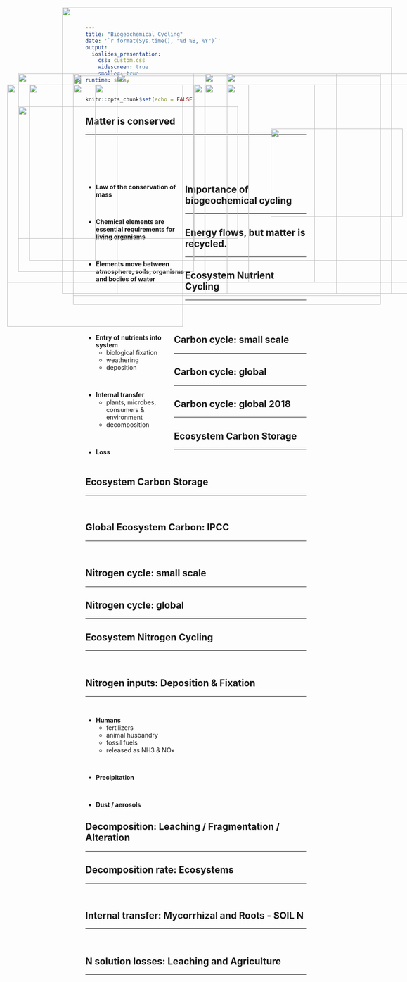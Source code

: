 ```yaml
---
title: "Biogeochemical Cycling"
date: '`r format(Sys.time(), "%d %B, %Y")`'
output: 
  ioslides_presentation:
    css: custom.css
    widescreen: true
    smaller: true
runtime: shiny
---
```


```r
knitr::opts_chunk$set(echo = FALSE)
```

## Matter is conserved
<hr>
<br />
<br />
<br />
<br />

<div style="float: left; width: 45%;">

* **Law of the conservation of mass**

<br />

* **Chemical elements are essential requirements for living organisms**

<br />

* **Elements move between atmosphere, soils, organisms and bodies of water**

<br />

</div>

<IMG STYLE="position:absolute; TOP:200px; LEFT:500px; WIDTH:550px; HEIGHT:450px" SRC="images/nutrients.jpg">

## Importance of biogeochemical cycling
<hr>

<IMG STYLE="position:absolute; TOP:180px; LEFT:200px; WIDTH:700px; HEIGHT:500px" SRC="images/limitation_globe.jpg">

## Energy flows, but matter is recycled.
<hr>

<IMG STYLE="position:absolute; TOP:200px; LEFT:50px; WIDTH:400px; HEIGHT:550px" SRC="images/general_cycle.jpg">

<IMG STYLE="position:absolute; TOP:200px; LEFT:550px; WIDTH:450px; HEIGHT:450px" SRC="images/energy.png">

## Ecosystem Nutrient Cycling
<hr>
<br />
<br />

<div style="float: left; width: 40%;">

* **Entry of nutrients into system**
  + biological fixation
  + weathering
  + deposition

<br />

* **Internal transfer**
  + plants, microbes, consumers & environment
  + decomposition
 
 <br />
 
* **Loss**

</div>

<IMG STYLE="position:absolute; TOP:175px; LEFT:500px; WIDTH:500px; HEIGHT:500px" SRC="images/nutrient_cycle1.png">

## Carbon cycle: small scale
<hr>

<IMG STYLE="position:absolute; TOP:200px; LEFT:50px; WIDTH:450px; HEIGHT:450px" SRC="images/carboncycle.png">

<IMG STYLE="position:absolute; TOP:200px; LEFT:500px; WIDTH:550px; HEIGHT:450px" SRC="images/ocean.jpg">

<IMG STYLE="position:absolute; TOP:175px; LEFT:550px; WIDTH:500px; HEIGHT:500px" SRC="images/tree_photosyn.png">

## Carbon cycle: global 
<hr>

<IMG STYLE="position:absolute; TOP:200px; LEFT:200px; WIDTH:700px; HEIGHT:500px" SRC="images/carbon_cycle_wiki.png">

## Carbon cycle: global 2018
<hr>

<IMG STYLE="position:absolute; TOP:200px; LEFT:200px; WIDTH:7px; HEIGHT:500px" SRC="images/carbon_cycle2.png">

## Ecosystem Carbon Storage
<hr>
<br />

<IMG STYLE="position:absolute; TOP:175px; LEFT:200px; WIDTH:700px; HEIGHT:500px" SRC="images/usa_carbon.png">

## Ecosystem Carbon Storage
<hr>
<br />

<IMG STYLE="position:absolute; TOP:175px; LEFT:200px; WIDTH:700px; HEIGHT:500px" SRC="images/ocean2.jpg">

<IMG STYLE="position:absolute; TOP:175px; LEFT:200px; WIDTH:700px; HEIGHT:500px" SRC="images/fossilfuels">

## Global Ecosystem Carbon: IPCC
<hr>
<br />

<IMG STYLE="position:absolute; TOP:175px; LEFT:200px; WIDTH:700px; HEIGHT:500px" SRC="images/globalgpp.jpg">

##
<IMG STYLE="position:absolute; TOP:25px; LEFT:175px; WIDTH:750px; HEIGHT:650px" SRC="images/carbon_cycle_wiki.png">

## Nitrogen cycle: small scale
<hr>

<IMG STYLE="position:absolute; TOP:200px; LEFT:50px; WIDTH:550px; HEIGHT:450px" SRC="images/Nitrogen-cycle2.png">

<IMG STYLE="position:absolute; TOP:200px; LEFT:500px; WIDTH:550px; HEIGHT:450px" SRC="images/n-fixers.png">

## Nitrogen cycle: global
<hr>

<IMG STYLE="position:absolute; TOP:200px; LEFT:200px; WIDTH:550px; HEIGHT:450px" SRC="images/updated-nitrogen-cycle.jpg">

## Ecosystem Nitrogen Cycling
<hr>
<br />

<IMG STYLE="position:absolute; TOP:175px; LEFT:300px; WIDTH:500px; HEIGHT:500px" SRC="images/Nitrogen-cycle2.png">

## Nitrogen inputs: Deposition & Fixation
<hr>
<br />

* **Humans**
  + fertilizers
  + animal husbandry
  + fossil fuels
  + released as NH3 & NOx
 
 <br /> 
  
* **Precipitation**

 <br /> 
 
* **Dust / aerosols**

<IMG STYLE="position:absolute; TOP:200px; LEFT:475px; WIDTH:600px; HEIGHT:400px" SRC="images/n-fixers.png">
  

## Decomposition: Leaching / Fragmentation / Alteration
<hr>

<IMG STYLE="position:absolute; TOP:200px; LEFT:100px; WIDTH:900px; HEIGHT:400px" SRC="images/decomp.png">

## Decomposition rate: Ecosystems
<hr>
<br />

<IMG STYLE="position:absolute; TOP:200px; LEFT:200px; WIDTH:700px; HEIGHT:400px" SRC="images/decomp_biomes.jpg">


## Internal transfer: Mycorrhizal and Roots - SOIL N
<hr>
<br />

<IMG STYLE="position:absolute; TOP:200px; LEFT:250px; WIDTH:550px; HEIGHT:400px" SRC="images/root_diameter_biomes.jpg">

<IMG STYLE="position:absolute; TOP:175px; LEFT:75px; WIDTH:400px; HEIGHT:450px" SRC="images/mycorr2.jpg">


## N solution losses: Leaching and Agriculture
<hr>

<IMG STYLE="position:absolute; TOP:250px; LEFT:75px; WIDTH:500px; HEIGHT:300px" SRC="images/nitrate_loss.jpg">

<IMG STYLE="position:absolute; TOP:300px; LEFT:650px; WIDTH:300px; HEIGHT:200px" SRC="images/npk.jpg">

